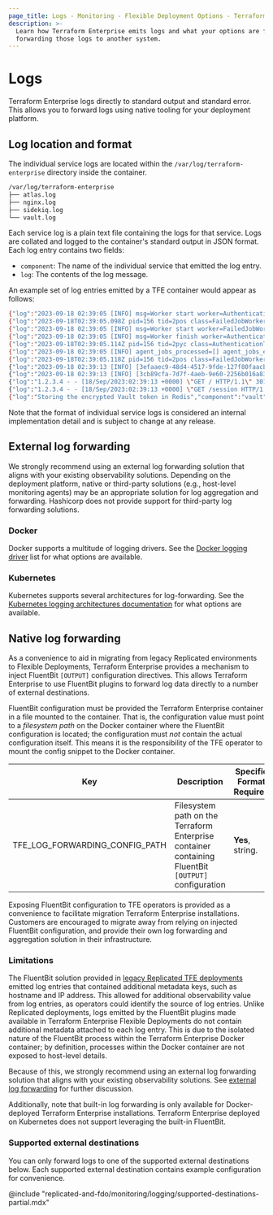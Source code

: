 ```yaml
---
page_title: Logs - Monitoring - Flexible Deployment Options - Terraform Enterprise
description: >-
  Learn how Terraform Enterprise emits logs and what your options are for
  forwarding those logs to another system.
---
```



# Logs

Terraform Enterprise logs directly to standard output and standard error. This
allows you to forward logs using native tooling for your deployment platform.

## Log location and format

The individual service logs are located within the
`/var/log/terraform-enterprise` directory inside the container.

```sh
/var/log/terraform-enterprise
├── atlas.log
├── nginx.log
├── sidekiq.log
└── vault.log
```

Each service log is a plain text file containing the logs for that service. Logs
are collated and logged to the container's standard output in JSON format. Each
log entry contains two fields:

* `component`: The name of the individual service that emitted the log entry.
* `log`: The contents of the log message.

An example set of log entries emitted by a TFE container would appear as follows:

```sh
{"log":"2023-09-18 02:39:05 [INFO] msg=Worker start worker=AuthenticationTokenDeletionWorker","component":"sidekiq"}
{"log":"2023-09-18T02:39:05.098Z pid=156 tid=2pos class=FailedJobWorker jid=1010d28ac591979d9decb61f INFO: start","component":"sidekiq"}
{"log":"2023-09-18 02:39:05 [INFO] msg=Worker start worker=FailedJobWorker","component":"sidekiq"}
{"log":"2023-09-18 02:39:05 [INFO] msg=Worker finish worker=AuthenticationTokenDeletionWorker","component":"sidekiq"}
{"log":"2023-09-18T02:39:05.114Z pid=156 tid=2pyc class=AuthenticationTokenDeletionWorker jid=515e8a727a3e4948e9dbb04a elapsed=0.034 INFO: done","component":"sidekiq"}
{"log":"2023-09-18 02:39:05 [INFO] agent_jobs_processed=[] agent_jobs_errored=[] msg=Worker finish worker=FailedJobWorker","component":"sidekiq"}
{"log":"2023-09-18T02:39:05.118Z pid=156 tid=2pos class=FailedJobWorker jid=1010d28ac591979d9decb61f queue=default elapsed=0.02 INFO: done","component":"sidekiq"}
{"log":"2023-09-18 02:39:13 [INFO] [3efaaec9-48d4-4517-9fde-127f80faacb4] [dd.service=atlas dd.trace_id=1904097642804464614 dd.span_id=0 ddsource=ruby] {\"method\":\"GET\",\"path\":\"/\",\"format\":\"html\",\"status\":301,\"allocations\":493,\"duration\":0.72,\"view\":0.0,\"db\":0.0,\"location\":\"https://tfe.example.com/session\",\"dd\":{\"trace_id\":\"1904097642804464614\",\"span_id\":\"0\",\"env\":\"\",\"service\":\"atlas\",\"version\":\"\"},\"ddsource\":[\"ruby\"],\"uuid\":\"3efaaec9-48d4-4517-9fde-127f80faacb4\",\"remote_ip\":\"1.2.3.4\",\"request_id\":\"3efaaec9-48d4-4517-9fde-127f80faacb4\",\"user_agent\":\"Mozilla/5.0 (X11; Linux x86_64) AppleWebKit/537.36 (KHTML, like Gecko) Chrome/115.0.0.0 Safari/537.36\",\"user\":null,\"auth_source\":null}","component":"atlas"}
{"log":"2023-09-18 02:39:13 [INFO] [3cb89cfa-7d7f-4aeb-9e60-2256b016a839] [dd.service=atlas dd.trace_id=4370203755142829190 dd.span_id=0 ddsource=ruby] {\"method\":\"GET\",\"path\":\"/session\",\"format\":\"html\",\"status\":200,\"allocations\":3895,\"duration\":7.3,\"view\":5.77,\"db\":0.59,\"dd\":{\"trace_id\":\"4370203755142829190\",\"span_id\":\"0\",\"env\":\"\",\"service\":\"atlas\",\"version\":\"\"},\"ddsource\":[\"ruby\"],\"uuid\":\"3cb89cfa-7d7f-4aeb-9e60-2256b016a839\",\"remote_ip\":\"1.2.3.4\",\"request_id\":\"3cb89cfa-7d7f-4aeb-9e60-2256b016a839\",\"user_agent\":\"Mozilla/5.0 (X11; Linux x86_64) AppleWebKit/537.36 (KHTML, like Gecko) Chrome/115.0.0.0 Safari/537.36\",\"user\":null,\"auth_source\":null}","component":"atlas"}
{"log":"1.2.3.4 - - [18/Sep/2023:02:39:13 +0000] \"GET / HTTP/1.1\" 301 117 \"-\" \"Mozilla/5.0 (X11; Linux x86_64) AppleWebKit/537.36 (KHTML, like Gecko) Chrome/115.0.0.0 Safari/537.36\"","component":"nginx"}
{"log":"1.2.3.4 - - [18/Sep/2023:02:39:13 +0000] \"GET /session HTTP/1.1\" 200 1735 \"-\" \"Mozilla/5.0 (X11; Linux x86_64) AppleWebKit/537.36 (KHTML, like Gecko) Chrome/115.0.0.0 Safari/537.36\"","component":"nginx"}
{"log":"Storing the encrypted Vault token in Redis","component":"vault"}
```

Note that the format of individual service logs is considered an internal implementation
detail and is subject to change at any release.

## External log forwarding

We strongly recommend using an external log forwarding solution that aligns with
your existing observability solutions. Depending on the deployment platform,
native or third-party solutions (e.g., host-level monitoring agents) may be an
appropriate solution for log aggregation and forwarding. Hashicorp does not provide
support for third-party log forwarding solutions.

### Docker

Docker supports a multitude of logging drivers. See the [Docker logging
driver](https://docs.docker.com/config/containers/logging/configure/) list for what
options are available.

### Kubernetes

Kubernetes supports several architectures for log-forwarding. See the
[Kubernetes logging architectures documentation](https://kubernetes.io/docs/concepts/cluster-administration/logging/#cluster-level-logging-architectures)
for what options are available.

## Native log forwarding

As a convenience to aid in migrating from legacy Replicated environments
to Flexible Deployments, Terraform Enterprise provides a mechanism to inject
FluentBit `[OUTPUT]` configuration directives. This allows Terraform Enterprise
to use FluentBit plugins to forward log data directly to a number of external
destinations.

FluentBit configuration must be provided the Terraform Enterprise container in
a file mounted to the container. That is, the configuration value must point to
a _filesystem path_ on the Docker container where the FluentBit configuration is
located; the configuration must _not_ contain the actual configuration itself.
This means it is the responsibility of the TFE operator to mount the config
snippet to the Docker container.

| **Key**                        | **Description**                                                                                     | **Specific Format Required** |
| ------------------------------ | --------------------------------------------------------------------------------------------------- | ---------------------------- |
| TFE_LOG_FORWARDING_CONFIG_PATH | Filesystem path on the Terraform Enterprise container containing FluentBit `[OUTPUT]` configuration | **Yes**, string.             |

<Note title="Future deprecation">
Exposing FluentBit configuration to TFE operators is provided as a convenience to
facilitate migration Terraform Enterprise installations. Customers are encouraged
to migrate away from relying on injected FluentBit configuration, and provide their
own log forwarding and aggregation solution in their infrastructure.
</Note>

### Limitations

The FluentBit solution provided in [legacy Replicated TFE deployments](/terraform/enterprise/replicated/monitoring/logging)
emitted log entries that contained additional metadata keys, such as hostname and
IP address. This allowed for additional observability value from log entries, as
operators could identify the source of log entries. Unlike Replicated deployments,
logs emitted by the FluentBit plugins made available in Terraform Enterprise
Flexible Deployments do not contain additional metadata attached to each log entry.
This is due to the isolated nature of the FluentBit process within the Terraform
Enterprise Docker container; by definition, processes within the Docker container
are not exposed to host-level details.

Because of this, we strongly recommend using an external log forwarding solution
that aligns with your existing observability solutions. See [external log forwarding](#external-log-forwarding)
for further discussion.

Additionally, note that built-in log forwarding is only available for Docker-deployed
Terraform Enterprise installations. Terraform Enterprise deployed on Kubernetes
does not support leveraging the built-in FluentBit.

### Supported external destinations

You can only forward logs to one of the supported external destinations below.
Each supported external destination contains example configuration for convenience.

@include "replicated-and-fdo/monitoring/logging/supported-destinations-partial.mdx"

